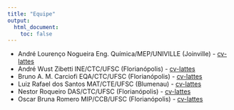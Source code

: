 ---
title: "Equipe"
output:
  html_document:
    toc: false
---


- André Lourenço Nogueira	Eng. Química/MEP/UNIVILLE (Joinville) - [cv-lattes](http://lattes.cnpq.br/2410902090669075)
- André Wust Zibetti	INE/CTC/UFSC (Florianópolis)	- [cv-lattes](http://lattes.cnpq.br/4148620280683594)
- Bruno A. M. Carciofi	EQA/CTC/UFSC (Florianópolis)	- [cv-lattes](http://lattes.cnpq.br/5395732758179393) 
- Luiz Rafael dos Santos	MAT/CTE/UFSC (Blumenau)	- [cv-lattes](http://lattes.cnpq.br/8148144650071227)
- Nestor Roqueiro	DAS/CTC/UFSC (Florianópolis)	- [cv-lattes](http://lattes.cnpq.br/173819867240445)
- Oscar Bruna Romero	MIP/CCB/UFSC (Florianópolis)	- [cv-lattes](http://lattes.cnpq.br/2472508053117517)
		